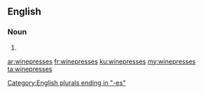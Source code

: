 ==English==

===Noun===
{{head|en|plural}}

# {{plural of|winepress|lang=en|nocat=1}}

[[Category:English plurals ending in "-es"]]

[[ar:winepresses]]
[[fr:winepresses]]
[[ku:winepresses]]
[[my:winepresses]]
[[ta:winepresses]]